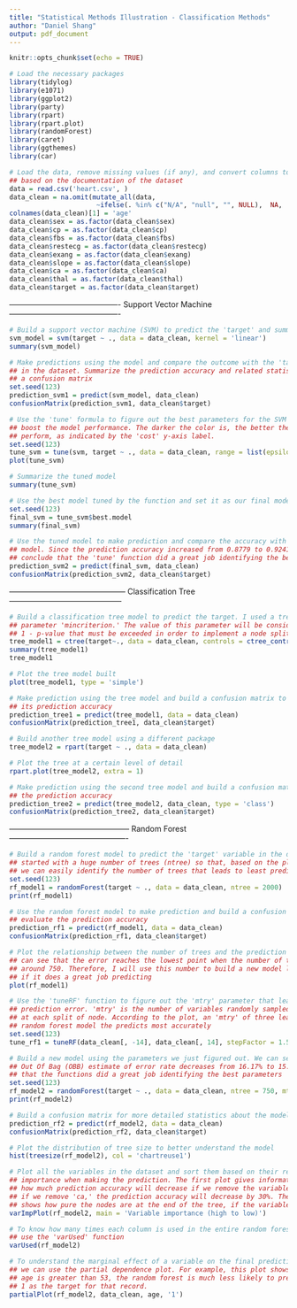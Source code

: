 ```yaml
---
title: "Statistical Methods Illustration - Classification Methods"
author: "Daniel Shang"
output: pdf_document
---
```


```r
knitr::opts_chunk$set(echo = TRUE)
```

```r
# Load the necessary packages
library(tidylog)
library(e1071)
library(ggplot2)
library(party)
library(rpart)
library(rpart.plot)
library(randomForest)
library(caret)
library(ggthemes)
library(car)
```

```r
# Load the data, remove missing values (if any), and convert columns to proper formats
## based on the documentation of the dataset
data = read.csv('heart.csv', )
data_clean = na.omit(mutate_all(data, 
                      ~ifelse(. %in% c("N/A", "null", "", NULL),  NA, .)))
colnames(data_clean)[1] = 'age'
data_clean$sex = as.factor(data_clean$sex)
data_clean$cp = as.factor(data_clean$cp)
data_clean$fbs = as.factor(data_clean$fbs)
data_clean$restecg = as.factor(data_clean$restecg)
data_clean$exang = as.factor(data_clean$exang)
data_clean$slope = as.factor(data_clean$slope)
data_clean$ca = as.factor(data_clean$ca)
data_clean$thal = as.factor(data_clean$thal)
data_clean$target = as.factor(data_clean$target)
```

------------------------------------------- Support Vector Machine -------------------------------------------
```r
# Build a support vector machine (SVM) to predict the 'target' and summarize the model
svm_model = svm(target ~ ., data = data_clean, kernel = 'linear')
summary(svm_model)
```

```r
# Make predictions using the model and compare the outcome with the 'target' values
## in the dataset. Summarize the prediction accuracy and related statistics using
## a confusion matrix
set.seed(123)
prediction_svm1 = predict(svm_model, data_clean)
confusionMatrix(prediction_svm1, data_clean$target)
```

```r
# Use the 'tune' formula to figure out the best parameters for the SVM model to
## boost the model performance. The darker the color is, the better the model will
## perform, as indicated by the 'cost' y-axis label.
set.seed(123)
tune_svm = tune(svm, target ~ ., data = data_clean, range = list(epsilon = seq(0, 2, 0.1), cost = 2^(2:5)))
plot(tune_svm)
```

```r
# Summarize the tuned model
summary(tune_svm)
```

```r
# Use the best model tuned by the function and set it as our final model
set.seed(123)
final_svm = tune_svm$best.model
summary(final_svm)
```

```r
# Use the tuned model to make prediction and compare the accuracy with the previous
## model. Since the prediction accuracy increased from 0.8779 to 0.9241, we can
## conclude that the 'tune' function did a great job identifying the best model
prediction_svm2 = predict(final_svm, data_clean)
confusionMatrix(prediction_svm2, data_clean$target)
```

--------------------------------------------- Classification Tree --------------------------------------------
```r
# Build a classification tree model to predict the target. I used a tree control
## parameter 'mincriterion.' The value of this parameter will be considered as 
## 1 - p-value that must be exceeded in order to implement a node split.
tree_model1 = ctree(target~., data = data_clean, controls = ctree_control(mincriterion = 0.95))
summary(tree_model1)
tree_model1
```

```r
# Plot the tree model built
plot(tree_model1, type = 'simple')
```

```r
# Make prediction using the tree model and build a confusion matrix to evaluate
## its prediction accuracy
prediction_tree1 = predict(tree_model1, data = data_clean)
confusionMatrix(prediction_tree1, data_clean$target)
```

```r
# Build another tree model using a different package
tree_model2 = rpart(target ~ ., data = data_clean)
```

```r
# Plot the tree at a certain level of detail
rpart.plot(tree_model2, extra = 1)
```

```r
# Make prediction using the second tree model and build a confusion matrix to evaluate
## the prediction accuracy
prediction_tree2 = predict(tree_model2, data_clean, type = 'class')
confusionMatrix(prediction_tree2, data_clean$target)
```

----------------------------------------------- Random Forest ----------------------------------------------
```r
# Build a random forest model to predict the 'target' variable in the dataset. I
## started with a huge number of trees (ntree) so that, based on the plot later,
## we can easily identify the number of trees that leads to least prediction error
set.seed(123)
rf_model1 = randomForest(target ~ ., data = data_clean, ntree = 2000)
print(rf_model1)
```

```r
# Use the random forest model to make prediction and build a confusion matrix to
## evaluate the prediction accuracy
prediction_rf1 = predict(rf_model1, data = data_clean)
confusionMatrix(prediction_rf1, data_clean$target)
```

```r
# Plot the relationship between the number of trees and the prediction error. We
## can see that the error reaches the lowest point when the number of trees is
## around 750. Therefore, I will use this number to build a new model later to see
## if it does a great job predicting
plot(rf_model1)
```

```r
# Use the 'tuneRF' function to figure out the 'mtry' parameter that leads to least
## prediction error. 'mtry' is the number of variables randomly sampled as candidates
## at each split of node. According to the plot, an 'mtry' of three leads to the
## random forest model the predicts most accurately
set.seed(123)
tune_rf1 = tuneRF(data_clean[, -14], data_clean[, 14], stepFactor = 1.5, plot = TRUE, ntreeTry = 750, trace = TRUE, improve = 0.01)
```

```r
# Build a new model using the parameters we just figured out. We can see that the
## Out Of Bag (OBB) estimate of error rate decreases from 16.17% to 15.84%, meaning
## that the functions did a great job identifying the best parameters
set.seed(123)
rf_model2 = randomForest(target ~ ., data = data_clean, ntree = 750, mtry = 3, importance = TRUE, proximity = TRUE)
print(rf_model2)
```

```r
# Build a confusion matrix for more detailed statistics about the model performance
prediction_rf2 = predict(rf_model2, data = data_clean)
confusionMatrix(prediction_rf2, data_clean$target)
```

```r
# Plot the distribution of tree size to better understand the model
hist(treesize(rf_model2), col = 'chartreuse1')
```

```r
# Plot all the variables in the dataset and sort them based on their relative
## importance when making the prediction. The first plot gives information about
## how much prediction accuracy will decrease if we remove the variable. For example,
## if we remove 'ca,' the prediction accuracy will decrease by 30%. The second plot
## shows how pure the nodes are at the end of the tree, if the variable is removed.
varImpPlot(rf_model2, main = 'Variable importance (high to low)')
```

```r
# To know how many times each column is used in the entire random forest, we can
## use the 'varUsed' function
varUsed(rf_model2)
```

```r
# To understand the marginal effect of a variable on the final prediction result, 
## we can use the partial dependence plot. For example, this plot shows that, when 
## age is greater than 53, the random forest is much less likely to predict
## 1 as the target for that record.
partialPlot(rf_model2, data_clean, age, '1')
```
